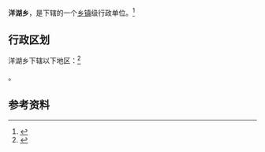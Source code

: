 {{中国乡级行政区|37/16/22/204/000}}

'''洋湖乡'''，是{{PRC admin/fullname|37/16/22/204/000|3}}下辖的一个[[乡镇|乡镇]]级行政单位。<ref>{{PRC admin/ref sgc|{{PRC admin/parent|37/16/22/204/000}}}}</ref>

== 行政区划 ==

洋湖乡下辖以下地区：<ref>{{PRC admin/ref sgc|37/16/22/204/000}}</ref>

{{PRC admin/children|37/16/22/204/000}}。

== 参考资料 ==

{{reflist}}

{{行政区划小作品}}
{{PRC admin/navcat|37/16/22/204/000}}